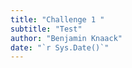 ```yaml
---
title: "Challenge 1 "
subtitle: "Test"
author: "Benjamin Knaack"
date: "`r Sys.Date()`"
---
```


```r


```
